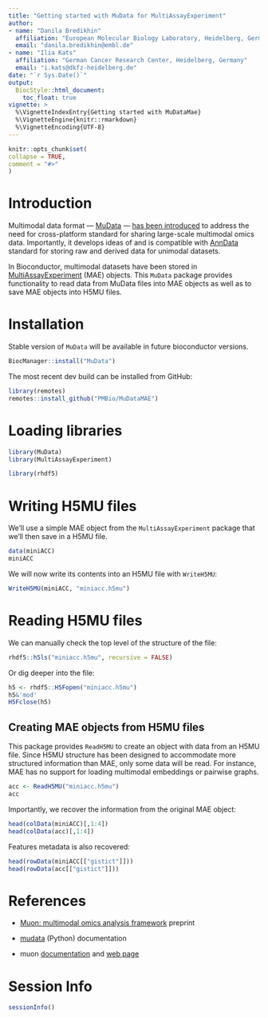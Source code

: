 ```yaml
---
title: "Getting started with MuData for MultiAssayExperiment"
author:
- name: "Danila Bredikhin"
  affiliation: "European Molecular Biology Laboratory, Heidelberg, Germany"
  email: "danila.bredikhin@embl.de"
- name: "Ilia Kats"
  affiliation: "German Cancer Research Center, Heidelberg, Germany"
  email: "i.kats@dkfz-heidelberg.de"
date: "`r Sys.Date()`"
output:
  BiocStyle::html_document:
    toc_float: true
vignette: >
  %\VignetteIndexEntry{Getting started with MuDataMae}
  %\VignetteEngine{knitr::rmarkdown}
  %\VignetteEncoding{UTF-8}
---
```


```r
knitr::opts_chunk$set(
collapse = TRUE,
comment = "#>"
)
```

# Introduction

Multimodal data format — [MuData](https://mudata.readthedocs.io/) — [has been introduced](https://www.biorxiv.org/content/10.1101/2021.06.01.445670v1) to address the need for cross-platform standard for sharing large-scale multimodal omics data. Importantly, it develops ideas of and is compatible with [AnnData](https://anndata.readthedocs.io/) standard for storing raw and derived data for unimodal datasets.

In Bioconductor, multimodal datasets have been stored in [MultiAssayExperiment](https://bioconductor.org/packages/MultiAssayExperiment) (MAE) objects. This `MuData` package provides functionality to read data from MuData files into MAE objects as well as to save MAE objects into H5MU files.

# Installation

Stable version of `MuData` will be available in future bioconductor versions.

```r
BiocManager::install("MuData")
```

The most recent dev build can be installed from GitHub:

```r
library(remotes)
remotes::install_github("PMBio/MuDataMAE")
```

# Loading libraries

```r
library(MuData)
library(MultiAssayExperiment)

library(rhdf5)
```

# Writing H5MU files

We'll use a simple MAE object from the `MultiAssayExperiment` package that we'll then save in a H5MU file.

```r
data(miniACC)
miniACC
```

We will now write its contents into an H5MU file with `WriteH5MU`:

```r
WriteH5MU(miniACC, "miniacc.h5mu")
```

# Reading H5MU files

We can manually check the top level of the structure of the file:

```r
rhdf5::h5ls("miniacc.h5mu", recursive = FALSE)
```

Or dig deeper into the file:

```r
h5 <- rhdf5::H5Fopen("miniacc.h5mu")
h5&'mod'
H5Fclose(h5)
```

## Creating MAE objects from H5MU files

This package provides `ReadH5MU` to create an object with data from an H5MU file. Since H5MU structure has been designed to accommodate more structured information than MAE, only some data will be read. For instance, MAE has no support for loading multimodal embeddings or pairwise graphs.

```r
acc <- ReadH5MU("miniacc.h5mu")
acc
```

Importantly, we recover the information from the original MAE object:

```r
head(colData(miniACC)[,1:4])
head(colData(acc)[,1:4])
```

Features metadata is also recovered:

```r
head(rowData(miniACC[["gistict"]]))
head(rowData(acc[["gistict"]]))
```

# References

- [Muon: multimodal omics analysis framework](https://www.biorxiv.org/content/10.1101/2021.06.01.445670) preprint

- [mudata](https://mudata.readthedocs.io/) (Python) documentation

- muon [documentation](https://muon.readthedocs.io/) and [web page](https://gtca.github.io/muon/)

# Session Info

```r
sessionInfo()
```
